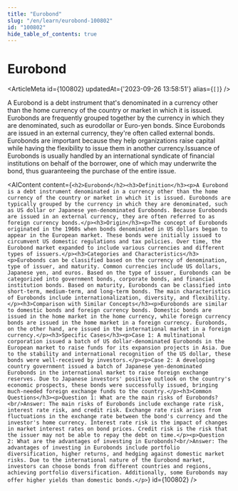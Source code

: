 ```yaml
---
title: "Eurobond"
slug: "/en/learn/eurobond-100802"
id: "100802"
hide_table_of_contents: true
---
```



# Eurobond

<ArticleMeta id={100802} updatedAt={'2023-09-26 13:58:51'} alias={`[]`} />
<div className='border-solid border-b border-t-0 my-4 border-[var(--ifm-color-gray-300)]' />

A Eurobond is a debt instrument that's denominated in a currency other than the home currency of the country or market in which it is issued. Eurobonds are frequently grouped together by the currency in which they are denominated, such as eurodollar or Euro-yen bonds. Since Eurobonds are issued in an external currency, they're often called external bonds. Eurobonds are important because they help organizations raise capital while having the flexibility to issue them in another currency.Issuance of Eurobonds is usually handled by an international syndicate of financial institutions on behalf of the borrower, one of which may underwrite the bond, thus guaranteeing the purchase of the entire issue.

<AIContent content={`<h2>Eurobond</h2><h3>Definition</h3><p>A Eurobond is a debt instrument denominated in a currency other than the home currency of the country or market in which it is issued. Eurobonds are typically grouped by the currency in which they are denominated, such as US dollar or Japanese yen-denominated Eurobonds. Because Eurobonds are issued in an external currency, they are often referred to as foreign currency bonds.</p><h3>Origin</h3><p>The concept of Eurobonds originated in the 1960s when bonds denominated in US dollars began to appear in the European market. These bonds were initially issued to circumvent US domestic regulations and tax policies. Over time, the Eurobond market expanded to include various currencies and different types of issuers.</p><h3>Categories and Characteristics</h3><p>Eurobonds can be classified based on the currency of denomination, type of issuer, and maturity. Common currencies include US dollars, Japanese yen, and euros. Based on the type of issuer, Eurobonds can be categorized into government bonds, corporate bonds, and financial institution bonds. Based on maturity, Eurobonds can be classified into short-term, medium-term, and long-term bonds. The main characteristics of Eurobonds include internationalization, diversity, and flexibility.</p><h3>Comparison with Similar Concepts</h3><p>Eurobonds are similar to domestic bonds and foreign currency bonds. Domestic bonds are issued in the home market in the home currency, while foreign currency bonds are issued in the home market in a foreign currency. Eurobonds, on the other hand, are issued in the international market in a foreign currency.</p><h3>Specific Cases</h3><p>Case 1: A multinational corporation issued a batch of US dollar-denominated Eurobonds in the European market to raise funds for its expansion projects in Asia. Due to the stability and international recognition of the US dollar, these bonds were well-received by investors.</p><p>Case 2: A developing country government issued a batch of Japanese yen-denominated Eurobonds in the international market to raise foreign exchange reserves. Due to Japanese investors' positive outlook on the country's economic prospects, these bonds were successfully issued, bringing much-needed foreign exchange funds to the country.</p><h3>Common Questions</h3><p>Question 1: What are the main risks of Eurobonds?<br/>Answer: The main risks of Eurobonds include exchange rate risk, interest rate risk, and credit risk. Exchange rate risk arises from fluctuations in the exchange rate between the bond's currency and the investor's home currency. Interest rate risk is the impact of changes in market interest rates on bond prices. Credit risk is the risk that the issuer may not be able to repay the debt on time.</p><p>Question 2: What are the advantages of investing in Eurobonds?<br/>Answer: The advantages of investing in Eurobonds include portfolio diversification, higher returns, and hedging against domestic market risks. Due to the international nature of the Eurobond market, investors can choose bonds from different countries and regions, achieving portfolio diversification. Additionally, some Eurobonds may offer higher yields than domestic bonds.</p>`} id={100802} />
